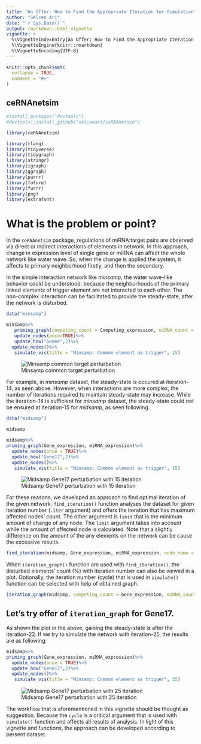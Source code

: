 ```yaml
---
title: "An Offer: How to Find the Appropriate Iteration for Simulation"
author: "Selcen Ari"
date: "`r Sys.Date()`"
output: rmarkdown::html_vignette
vignette: >
  %\VignetteIndexEntry{An Offer: How to Find the Appropriate Iteration for Simulation}
  %\VignetteEngine{knitr::rmarkdown}
  %\VignetteEncoding{UTF-8}
---
```


```r
knitr::opts_chunk$set(
  collapse = TRUE,
  comment = "#>"
)
```

## ceRNAnetsim

```r
#install.packages("devtools")
#devtools::install_github("selcenari/ceRNAnetsim")

library(ceRNAnetsim)
```

```r
library(rlang)
library(tidyverse)
library(tidygraph)
library(stringr)
library(igraph)
library(ggraph)
library(purrr)
library(future)
library(furrr)
library(png)
library(extrafont)
```


# What is the problem or point?

In the `ceRNAnetsim` package, regulations of miRNA:target pairs are observed via direct or indirect interactions of elements in network. In this approach, change in expression level of single gene or miRNA can affect the whole network like water wave. So, when the change is applied the system, it affects to primary neighborhood firstly, and then the secondary. 

In the simple interaction network like *minsamp*, the water wave-like behavior could be understood, because the neighborhoods of the primary linked elements of trigger element are not interacted to each other. The non-complex interaction can be facilitated to provide the steady-state, after the network is disturbed.

```r
data("minsamp")

minsamp%>%
   priming_graph(competing_count = Competing_expression, miRNA_count = miRNA_expression)%>%
   update_nodes(once=TRUE)%>%
   update_how("Gene4",2)%>%
  update_nodes()%>%
   simulate_vis(title = "Minsamp: Common element as trigger", 15)

```

![Minsamp common target perturbation](gifs/con_iter_chunk3.gif)

For example, in *minsamp* dataset, the steady-state is occured at iteration-14, as seen above. However, when interactions are more complex, the number of iterations required to maintain steady-state may increase. While the iteration-14 is sufficient for *minsamp* dataset, the steady-state could not be ensured at iteration-15 for *midsamp*, as seen following.


```r
data("midsamp")

midsamp

midsamp%>%
priming_graph(Gene_expression, miRNA_expression)%>%
  update_nodes(once = TRUE)%>%
  update_how("Gene17",2)%>%
  update_nodes()%>%
   simulate_vis(title = "Minsamp: Common element as trigger", 15)
```

![Midsamp Gene17 perturbation with 15 iteration](gifs/con_iter_chunk4.gif)

For these reasons, we developed an approach to  find optimal iteration of the given network. `find_iteration()` function analyses the dataset for given iteration number (`.iter` argument) and offers the iteration that has maximum affected nodes' count. The other argument is `limit` that is the minimum amount of change of any node. The `limit` argument takes into account while the amount of affected node is calculated. Note that a slightly difference on the amount of the any elements on the network can be cause the excessive results.

```r
find_iteration(midsamp, Gene_expression, miRNA_expression, node_name = "Gene2", .iter= 50, how = 2, limit=0)
```

When `iteration_graph()` function are used with `find_iteration()`, the disturbed elements' count (%) with iteration number can also be viewed in a plot. Optionally, the iteration number (cycle) that is used in `simulate()` function can be selected with help of obtained graph.

```r
iteration_graph(midsamp, competing_count = Gene_expression, miRNA_count = miRNA_expression, node_name = "Gene17", .iter= 50, how = 2, limit=0 )
```

## Let's try offer of `iteration_graph` for Gene17.

As shown the plot in the above, gaining the steady-state is after the iteration-22. If we try to simulate the network with iteration-25, the results are as following:

```r
midsamp%>%
priming_graph(Gene_expression, miRNA_expression)%>%
  update_nodes(once = TRUE)%>%
  update_how("Gene17",2)%>%
  update_nodes()%>%
   simulate_vis(title = "Minsamp: Common element as trigger", 25)
```

![Midsamp Gene17 perturbation with 25 iteration](gifs/con_iter_chunk7.gif)

The workflow that is aforementioned in this vignette should be thought as suggestion. Because the `cycle` is a critical argument that is used with `simulate()` function and affects all results of analysis. In light of this vignette and functions, the approach can be developed according to persent dataset.

